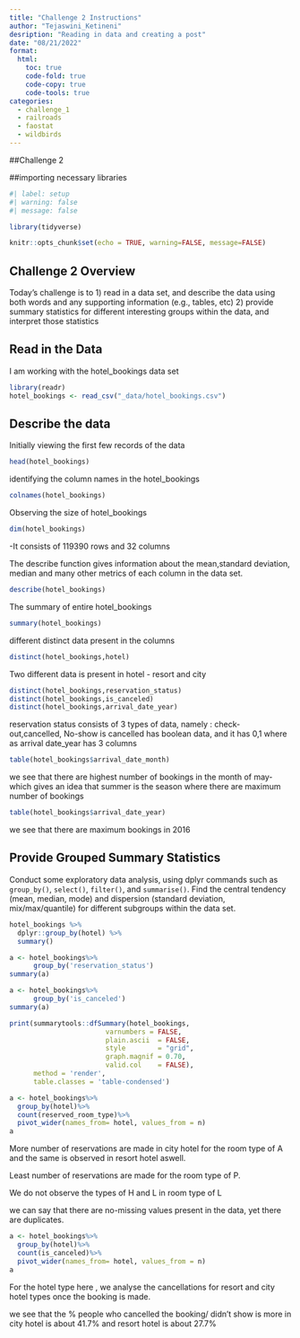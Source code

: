 ```yaml
---
title: "Challenge 2 Instructions"
author: "Tejaswini_Ketineni"
desription: "Reading in data and creating a post"
date: "08/21/2022"
format:
  html:
    toc: true
    code-fold: true
    code-copy: true
    code-tools: true
categories:
  - challenge_1
  - railroads
  - faostat
  - wildbirds
---
```





##Challenge 2


##importing necessary libraries

```r
#| label: setup
#| warning: false
#| message: false

library(tidyverse)

knitr::opts_chunk$set(echo = TRUE, warning=FALSE, message=FALSE)
```

## Challenge 2 Overview

Today's challenge is to
1)  read in a data set, and describe the data using both words and any supporting information (e.g., tables, etc)
2)  provide summary statistics for different interesting groups within the data, and interpret those statistics

## Read in the Data
I am working with the hotel_bookings data set

```r
library(readr)
hotel_bookings <- read_csv("_data/hotel_bookings.csv")
```

## Describe the data

Initially viewing the first few records of the data

```r
head(hotel_bookings)
```

identifying the column names in the hotel_bookings

```r
colnames(hotel_bookings)
```

Observing the size of hotel_bookings

```r
dim(hotel_bookings)
```

-It consists of 119390 rows and 32 columns

The describe function gives information about the mean,standard deviation, median and many other metrics of each column in the data set.

```r
describe(hotel_bookings)
```

The summary of entire hotel_bookings

```r
summary(hotel_bookings)
```

different distinct data present in the columns

```r
distinct(hotel_bookings,hotel) 
```
Two different data is present in hotel - resort and city

```r
distinct(hotel_bookings,reservation_status) 
distinct(hotel_bookings,is_canceled)
distinct(hotel_bookings,arrival_date_year)

```
reservation status consists of 3 types of data, namely : check-out,cancelled, No-show
is cancelled has boolean data, and it has 0,1 where as arrival date_year has 3 columns

```r
table(hotel_bookings$arrival_date_month)
```

we see that there are highest number of bookings in the month of may- which gives an idea that summer is the season where there are maximum number of bookings

```r
table(hotel_bookings$arrival_date_year)
```

we see that there are maximum bookings in 2016 

## Provide Grouped Summary Statistics

Conduct some exploratory data analysis, using dplyr commands such as `group_by()`, `select()`, `filter()`, and `summarise()`. Find the central tendency (mean, median, mode) and dispersion (standard deviation, mix/max/quantile) for different subgroups within the data set.

```r
hotel_bookings %>%
  dplyr::group_by(hotel) %>%
  summary()
```

```r
a <- hotel_bookings%>%
      group_by('reservation_status')
summary(a)
```

```r
a <- hotel_bookings%>%
      group_by('is_canceled')
summary(a)
```

```r
print(summarytools::dfSummary(hotel_bookings,
                        varnumbers = FALSE,
                        plain.ascii  = FALSE, 
                        style        = "grid", 
                        graph.magnif = 0.70, 
                        valid.col    = FALSE),
      method = 'render',
      table.classes = 'table-condensed')
```

```r
a <- hotel_bookings%>%
  group_by(hotel)%>%
  count(reserved_room_type)%>%
  pivot_wider(names_from= hotel, values_from = n)
a
```
More number of reservations are made in city hotel for the room type of A and the same is observed in resort hotel aswell.

Least number of reservations are made for the room type of P.

We do not observe the types of H and L in room type of L

we can say that there are no-missing values present in the data, yet there are duplicates.


```r
a <- hotel_bookings%>%
  group_by(hotel)%>%
  count(is_canceled)%>%
  pivot_wider(names_from= hotel, values_from = n)
a
```
For the hotel type here , we analyse the cancellations for resort and city hotel types once the booking is made.

we see that the % people who cancelled the booking/ didn't show is more in city hotel is about 41.7% and resort hotel is about 27.7%






